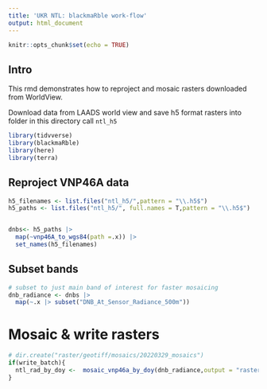 ```yaml
---
title: 'UKR NTL: blackmaRble work-flow'
output: html_document
---
```


```r
knitr::opts_chunk$set(echo = TRUE)
```

## Intro

This rmd demonstrates how to reproject and mosaic rasters downloaded from WorldView.

Download data from LAADS world view and save h5 format rasters into folder in this directory call `ntl_h5`


```r
library(tidvverse)
library(blackmaRble)
library(here)
library(terra)
```

## Reproject VNP46A data

```r

h5_filenames <- list.files("ntl_h5/",pattern = "\\.h5$")
h5_paths <- list.files("ntl_h5/", full.names = T,pattern = "\\.h5$")


dnbs<- h5_paths |> 
  map(~vnp46A_to_wgs84(path =.x)) |> 
  set_names(h5_filenames)
```

## Subset bands

```r
# subset to just main band of interest for faster mosaicing
dnb_radiance <- dnbs |> 
  map(~.x |> subset("DNB_At_Sensor_Radiance_500m"))

```


# Mosaic & write rasters 
```r
# dir.create("raster/geotiff/mosaics/20220329_mosaics")
if(write_batch){
  ntl_rad_by_doy <-  mosaic_vnp46a_by_doy(dnb_radiance,output = "raster/geotiff/mosaics/20220329_mosaics")
}

```


